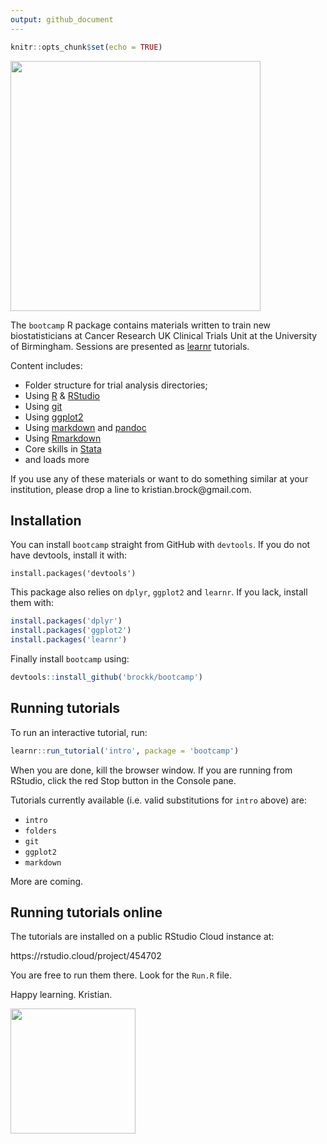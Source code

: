 ```yaml
---
output: github_document
---
```


```r
knitr::opts_chunk$set(echo = TRUE)
```

<img src="inst/images/logo.PNG" width="400">

The `bootcamp` R package contains materials written to train new biostatisticians at Cancer Research UK Clinical Trials Unit at the University of Birmingham. 
Sessions are presented as [learnr](https://rstudio.github.io/learnr/) tutorials.

Content includes:

* Folder structure for trial analysis directories;
* Using [R](https://www.r-project.org/) & [RStudio](https://www.rstudio.com/)
* Using [git](https://git-scm.com/)
* Using [ggplot2](https://r4ds.had.co.nz/data-visualisation.html)
* Using [markdown](https://en.wikipedia.org/wiki/Markdown) and [pandoc](https://pandoc.org/)
* Using [Rmarkdown](https://rmarkdown.rstudio.com/)
* Core skills in [Stata](https://www.stata.com/)
* and loads more

If you use any of these materials or want to do something similar at your institution, please drop a line to kristian.brock@gmail.com.

## Installation
You can install `bootcamp` straight from GitHub with `devtools`.
If you do not have devtools, install it with:

```rinstall_devtools
install.packages('devtools')
```

This package also relies on `dplyr`, `ggplot2` and `learnr`.
If you lack, install them with:
```r
install.packages('dplyr')
install.packages('ggplot2')
install.packages('learnr')
```

Finally install `bootcamp` using:

```r
devtools::install_github('brockk/bootcamp')
```

## Running tutorials

To run an interactive tutorial, run:

```r
learnr::run_tutorial('intro', package = 'bootcamp')
```

When you are done, kill the browser window.
If you are running from RStudio, click the red Stop button in the Console pane.

Tutorials currently available (i.e. valid substitutions for `intro` above) are:

* `intro`
* `folders`
* `git`
* `ggplot2`
* `markdown`

More are coming.

## Running tutorials online

The tutorials are installed on a public RStudio Cloud instance at:

https://rstudio.cloud/project/454702

You are free to run them there. 
Look for the `Run.R` file.

Happy learning.
Kristian.

<img src="inst/images/crctu.jpg" width="200">